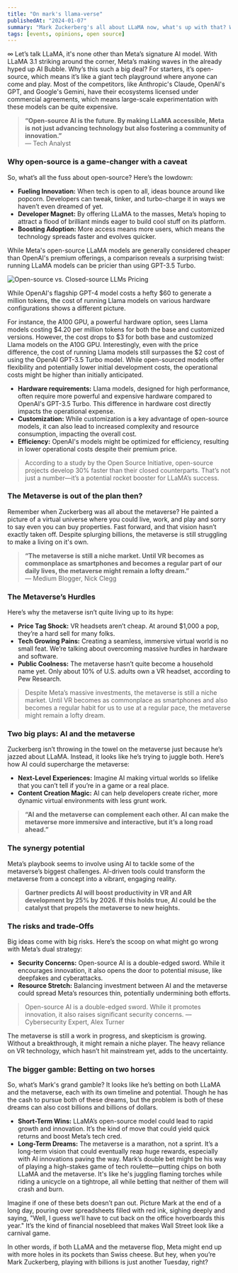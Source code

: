 ```yaml
---
title: "On mark's llama-verse"
publishedAt: "2024-01-07"
summary: "Mark Zuckerberg's all about LLaMA now, what's up with that? What happened to his metaverse ambition?"
tags: [events, opinions, open source]
---
```

∞ Let’s talk LLaMA,  it's none other than Meta’s signature AI model. With LLaMA 3.1 striking around the corner, Meta’s making waves in the already hyped up AI Bubble. Why’s this such a big deal? For starters, it’s open-source, which means it’s like a giant tech playground where anyone can come and play. Most of the competitors, like Anthropic's Claude, OpenAI's GPT, and Google's Gemini, have their ecosystems licensed under commercial agreements, which means large-scale experimentation with these models can be quite expensive.

> **“Open-source AI is the future. By making LLaMA accessible, Meta is not just advancing technology but also fostering a community of innovation.”**  
> — Tech Analyst

### Why open-source is a game-changer with a caveat

So, what’s all the fuss about open-source? Here’s the lowdown:

- **Fueling Innovation:** When tech is open to all, ideas bounce around like popcorn. Developers can tweak, tinker, and turbo-charge it in ways we haven’t even dreamed of yet.
- **Developer Magnet:** By offering LLaMA to the masses, Meta’s hoping to attract a flood of brilliant minds eager to build cool stuff on its platform.
- **Boosting Adoption:** More access means more users, which means the technology spreads faster and evolves quicker.

While Meta's open-source LLaMA models are generally considered cheaper than OpenAI's premium offerings, a comparison reveals a surprising twist: running LLaMA models can be pricier than using GPT-3.5 Turbo.


<Image
  src="https://tii.imgix.net/production/articles/11630/504ef468-9520-4cf7-882f-9e5896f17068-s6kmbP.png?auto=compress&fit=crop&auto=format"
  alt="Open-source vs. Closed-source LLMs Pricing"
/>


<Callout>
  While OpenAI's flagship GPT-4 model costs a hefty $60 to generate a million
  tokens, the cost of running Llama models on various hardware configurations
  shows a different picture.
</Callout>

For instance, the A100 GPU, a powerful hardware option, sees Llama models costing $4.20 per million tokens for both the base and customized versions. However, the cost drops to $3 for both base and customized Llama models on the A10G GPU. Interestingly, even with the price difference, the cost of running Llama models still surpasses the $2 cost of using the OpenAI GPT-3.5 Turbo model.
While open-sourced models offer flexibility and potentially lower initial development costs, the operational costs might be higher than initially anticipated.

- **Hardware requirements:** Llama models, designed for high performance, often require more powerful and expensive hardware compared to OpenAI's GPT-3.5 Turbo. This difference in hardware cost directly impacts the operational expense.
- **Customization:** While customization is a key advantage of open-source models, it can also lead to increased complexity and resource consumption, impacting the overall cost.
- **Efficiency:** OpenAI's models might be optimized for efficiency, resulting in lower operational costs despite their premium price.

> According to a study by the Open Source Initiative, open-source projects develop 30% faster than their closed counterparts. That’s not just a number—it’s a potential rocket booster for LLaMA’s success.

### The Metaverse is out of the plan then?

Remember when Zuckerberg was all about the metaverse? He painted a picture of a virtual universe where you could live, work, and play and sorry to say even you can buy properties. Fast forward, and that vision hasn’t exactly taken off. Despite splurging billions, the metaverse is still struggling to make a living on it's own.

> **“The metaverse is still a niche market. Until VR becomes as commonplace as smartphones and becomes a regular part of our daily lives, the metaverse might remain a lofty dream.”**  
> — Medium Blogger, Nick Clegg

### The Metaverse’s Hurdles

Here’s why the metaverse isn’t quite living up to its hype:

- **Price Tag Shock:** VR headsets aren’t cheap. At around $1,000 a pop, they’re a hard sell for many folks.
- **Tech Growing Pains:** Creating a seamless, immersive virtual world is no small feat. We’re talking about overcoming massive hurdles in hardware and software.
- **Public Coolness:** The metaverse hasn’t quite become a household name yet. Only about 10% of U.S. adults own a VR headset, according to Pew Research.

> Despite Meta’s massive investments, the metaverse is still a niche market. Until VR becomes as commonplace as smartphones and also becomes a regular habit for us to use at a regular pace, the metaverse might remain a lofty dream.

### Two big plays: AI and the metaverse

Zuckerberg isn’t throwing in the towel on the metaverse just because he’s jazzed about LLaMA. Instead, it looks like he’s trying to juggle both. Here’s how AI could supercharge the metaverse:

- **Next-Level Experiences:** Imagine AI making virtual worlds so lifelike that you can’t tell if you’re in a game or a real place.
- **Content Creation Magic:** AI can help developers create richer, more dynamic virtual environments with less grunt work.

> **“AI and the metaverse can complement each other. AI can make the metaverse more immersive and interactive, but it’s a long road ahead.”**

### The synergy potential

Meta’s playbook seems to involve using AI to tackle some of the metaverse’s biggest challenges. AI-driven tools could transform the metaverse from a concept into a vibrant, engaging reality.

> **Gartner predicts AI will boost productivity in VR and AR development by 25% by 2026. If this holds true, AI could be the catalyst that propels the metaverse to new heights.**

### The risks and trade-Offs

Big ideas come with big risks. Here’s the scoop on what might go wrong with Meta’s dual strategy:

- **Security Concerns:** Open-source AI is a double-edged sword. While it encourages innovation, it also opens the door to potential misuse, like deepfakes and cyberattacks.
- **Resource Stretch:** Balancing investment between AI and the metaverse could spread Meta’s resources thin, potentially undermining both efforts.

> Open-source AI is a double-edged sword. While it promotes innovation, it also raises significant security concerns.
> — Cybersecurity Expert, Alex Turner

The metaverse is still a work in progress, and skepticism is growing. Without a breakthrough, it might remain a niche player. The heavy reliance on VR technology, which hasn’t hit mainstream yet, adds to the uncertainty.

### The bigger gamble: Betting on two horses

So, what’s Mark's grand gamble? It looks like he’s betting on both LLaMA and the metaverse, each with its own timeline and potential. Though he has the cash to pursue both of these dreams, but the problem is both of these dreams can also cost billions and billions of dollars.

- **Short-Term Wins:** LLaMA’s open-source model could lead to rapid growth and innovation. It’s the kind of move that could yield quick returns and boost Meta’s tech cred.
- **Long-Term Dreams:** The metaverse is a marathon, not a sprint. It’s a long-term vision that could eventually reap huge rewards, especially with AI innovations paving the way.
  Mark’s double bet might be his way of playing a high-stakes game of tech roulette—putting chips on both LLaMA and the metaverse. It's like he's juggling flaming torches while riding a unicycle on a tightrope, all while betting that neither of them will crash and burn.

Imagine if one of these bets doesn’t pan out. Picture Mark at the end of a long day, pouring over spreadsheets filled with red ink, sighing deeply and saying, "Well, I guess we’ll have to cut back on the office hoverboards this year." It’s the kind of financial nosebleed that makes Wall Street look like a carnival game.

In other words, if both LLaMA and the metaverse flop, Meta might end up with more holes in its pockets than Swiss cheese. But hey, when you’re Mark Zuckerberg, playing with billions is just another Tuesday, right?
